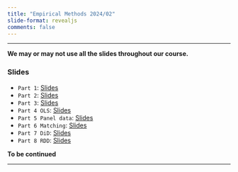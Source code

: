 ```yaml
---
title: "Empirical Methods 2024/02"
slide-format: revealjs
comments: false
---
```


___

::: {.callout-important}
**We may or may not use all the slides throughout our course.**
:::


###  Slides

-   `Part 1`: [Slides](part_1.qmd) 
-   `Part 2`: [Slides](part_2.qmd) 
-   `Part 3`: [Slides](part_3.qmd) 
-   `Part 4 OLS`: [Slides](part_4.qmd) 
-   `Part 5 Panel data`: [Slides](part_5.qmd) 
-   `Part 6 Matching`: [Slides](part_6.qmd) 
-   `Part 7 DiD`: [Slides](part_7.qmd) 
-   `Part 8 RDD`: [Slides](part_8.qmd) 


**To be continued**

___



<script src="https://giscus.app/client.js"
        data-repo="henriquecastror/EF_permanent"
        data-repo-id="R_kgDOLMIejg"
        data-category="General"
        data-category-id="DIC_kwDOLMIejs4Cc1yS"
        data-mapping="number"
        data-term="17"
        data-reactions-enabled="1"
        data-emit-metadata="0"
        data-input-position="bottom"
        data-theme="light"
        data-lang="en"
        crossorigin="anonymous"
        async>
</script>

